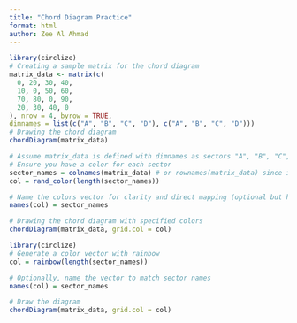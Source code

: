 ```yaml
---
title: "Chord Diagram Practice"
format: html
author: Zee Al Ahmad
---
```


```r
library(circlize)
# Creating a sample matrix for the chord diagram
matrix_data <- matrix(c(
  0, 20, 30, 40,
  10, 0, 50, 60,
  70, 80, 0, 90,
  20, 30, 40, 0
), nrow = 4, byrow = TRUE, 
dimnames = list(c("A", "B", "C", "D"), c("A", "B", "C", "D")))
# Drawing the chord diagram
chordDiagram(matrix_data)


```

```r
# Assume matrix_data is defined with dimnames as sectors "A", "B", "C", "D"
# Ensure you have a color for each sector
sector_names = colnames(matrix_data) # or rownames(matrix_data) since it should be the same
col = rand_color(length(sector_names))

# Name the colors vector for clarity and direct mapping (optional but helpful)
names(col) = sector_names

# Drawing the chord diagram with specified colors
chordDiagram(matrix_data, grid.col = col)


```

```r
library(circlize)
# Generate a color vector with rainbow
col = rainbow(length(sector_names))

# Optionally, name the vector to match sector names
names(col) = sector_names

# Draw the diagram
chordDiagram(matrix_data, grid.col = col)


```
